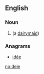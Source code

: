 ==English==

===Noun===
{{en-noun}}

# {{obsolete spelling of|[[dey]]}} (a [[dairymaid]])

===Anagrams===
* [[idée#English|idée]]

[[no:deie]]